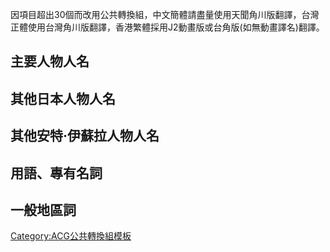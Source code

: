 {{CGroupH|name=打工吧！魔王大人|desc=打工吧！魔王大人}}
<noinclude>
因項目超出30個而改用公共轉換組，中文簡體請盡量使用天聞角川版翻譯，台灣正體使用台灣角川版翻譯，香港繁體採用J2動畫版或台角版(如無動畫譯名)翻譯。
[[Category:ACG公共轉換組模板]]
</noinclude>
{{CGroupF}}
<noinclude>
==主要人物人名==
</noinclude>
{{CItem|zh-hans:艾米莉亚; zh-tw:艾米莉亞; zh-hk:艾美莉亞;|desc=轉換說明|original=}}<!--天闻角川也翻译为艾米莉亚-->
{{CItem|zh-hans:艾尔西尔; zh-hant:艾謝爾;|desc=轉換說明|original=}}
{{CItem|zh-hans:拉姆斯; zh-hant:拉瑪斯;|desc=轉換說明|original=}}
{{CItem|zh-hans:阿拉丝; zh-hant:阿拉斯;|desc=轉換說明|original=}}
{{CItem|zh-hans:路西菲尔; zh-tw:路西菲爾; zh-hk:路西法;|desc=轉換說明|original=}}
{{CItem|zh-hans:克莉丝提亞; zh-tw:克莉絲提亞; zh-hk:桂絲緹亞;|desc=轉換說明|original=}}
{{CItem|zh-hans:贝尔; zh-tw:貝爾; zh-hk:鮑爾;|desc=轉換說明|original=}}
<noinclude>
==其他日本人物人名==
</noinclude>
{{CItem|zh-hans:边叔; zh-tw:邊叔; zh-hk:渡邊叔;|desc=轉換說明|original=}}
<noinclude>
==其他安特·伊蘇拉人物人名==
</noinclude>
{{CItem|zh-hans:亚多拉玛雷克; zh-tw:亞多拉瑪雷克; zh-hk:亞得米勒;|desc=轉換說明|original=}}
{{CItem|zh-hans:梅亚; zh-tw:梅亞; zh-hk:邁亞;|desc=轉換說明|original=}}
{{CItem|zh-hans:艾美拉达; zh-tw:艾美拉達; zh-hk:艾美娜黛;|desc=轉換說明|original=}}
{{CItem|zh-hans:艾伯特; zh-tw:艾伯特; zh-hk:艾拔圖;|desc=轉換說明|original=}}
{{CItem|zh-hans:诺尔德; zh-tw:諾爾德; zh-hk:諾德;|desc=轉換說明|original=}}
{{CItem|zh-hans:尤斯提纳; zh-tw:尤斯提納; zh-hk:佑斯汀拿;|desc=轉換說明|original=}}
{{CItem|zh-hans:罗贝迪欧; zh-tw:羅貝迪歐; zh-hk:羅拔圖;|desc=轉換說明|original=}}
{{CItem|zh-hans:伊古诺; zh-tw:伊古諾; zh-hk:匿邏;|desc=轉換說明|original=}}
{{CItem|zh-hans:瓦伦蒂亞; zh-tw:瓦倫蒂亞; zh-hk:華倫西亞;|desc=轉換說明|original=}}
{{CItem|zh-hans:赛凡提斯; zh-tw:賽凡提斯; zh-hk:修凡瑅司;|desc=轉換說明|original=}}
{{CItem|zh-hans:雷伯力茲; zh-tw:雷伯力茲; zh-hk:利伯力;|desc=轉換說明|original=}}
{{CItem|zh-hans:巴巴力提亞; zh-tw:巴巴力提亞; zh-hk:巴巴利卻;|desc=轉換說明|original=}}
{{CItem|zh-hans:西里亞特; zh-tw:西里亞特; zh-hk:西利亞圖;|desc=轉換說明|original=}}
{{CItem|zh-hans:卡米欧; zh-tw:卡米歐; zh-hk:卡密奧;|desc=轉換說明|original=}}
{{CItem|zh-cn:阿德拉梅莱克;zh-hk:亞得米勒;zh-tw:亞多拉瑪雷克|desc=轉換說明|original=Adramelech}}
<noinclude>
==用語、專有名詞==
</noinclude>
{{CItem|zh-hans:Avant•Heights; zh-hant:Urban•Heights;|desc=轉換說明|original=}}
{{CItem|zh-hans:优夷库; zh-hant:UNI×LO;|desc=轉換說明|original=}}
{{CItem|zh-hans:Wira．Rosa; zh-hant:Vlla．Rosa;|desc=轉換說明|original=}}
{{CItem|zh-hans:森德基; zh-tw:肯特基; zh-hk:啃牠雞;|desc=轉換說明|original=}}
{{CItem|zh-hans:麦丹劳; zh-tw:麥丹勞; zh-hk:麥汪勞;|desc=轉換說明|original=}}
{{CItem|zh-hans:馬勒布朗契; zh-tw:馬勒布朗契; zh-hk:馬納勃郎西;|desc=轉換說明|original=}}
{{CItem|zh-hans:进化圣剑·单翼; zh-tw:進化聖劍·單翼; zh-hk:進化聖劍·片翼;|desc=轉換說明|original=}}
{{CItem|zh-hans:保力美达; zh-tw:保力美達; zh-hk:保力健;|desc=轉換說明|original=}}
{{CItem|zh-hans:幡之谷站前店; zh-tw:幡之谷站前店; zh-hk:幡谷車站前分店;|desc=轉換說明|original=}}
{{CItem|zh-hans:幡之谷; zh-tw:幡之谷; zh-hk:幡谷;|desc=轉換說明|original=}}
{{CItem|zh-hans:富島园内店; zh-tw:富島園內店; zh-hk:富島園分店;|desc=轉換說明|original=}}
{{CItem|zh-hans:笔头审问官; zh-tw:筆頭審問官; zh-hk:首席審問官;|desc=轉換說明|original=}}
{{CItem|zh-hans:七夕祭; zh-tw:七夕祭; zh-hk:七夕節;|desc=轉換說明|original=}}
{{CItem|zh-hans:定期社区清扫志工活动; zh-tw:定期社區清掃志工活動; zh-hk:定期社區清潔義工活動;|desc=轉換說明|original=}}

<noinclude>
==一般地區詞==
</noinclude>
{{CItem|zh-hans:托业; zh-hant:多益;|desc=轉換說明|original=}}
{{CItem|zh-hans:智能手机; zh-tw:智慧型手機; zh-hk:智能電話;|desc=轉換說明|original=}}
{{CItem|zh-hans:电信; zh-tw:電信; zh-hk:電訊;|desc=轉換說明|original=}}
{{CItem|zh-hans:乌冬面; zh-tw:烏龍麵; zh-hk:烏冬;|desc=轉換說明|original=}}
{{CItem|zh-hans:速食店; zh-tw:速食店; zh-hk:快餐店;|desc=轉換說明|original=}}
{{CItem|zh-hans:自行车; zh-tw:腳踏車; zh-hk:單車;|desc=轉換說明|original=}}
{{CItem|1=超商=>zh-hk:便利店; 超商=>zh-cn:便利店; 超商=>zh-mo:便利店; 超商=>zh-sg:便利店;|original=}}
<!---由於超商在台灣只是一個簡稱，故使用單向轉換。--->
{{CItem|zh-hans:比基尼; zh-tw:比基尼; zh-hk:比堅尼;|desc=轉換說明|original=}}
{{CItem|zh-hans:网吧; zh-tw:網咖; zh-hk:網吧;|desc=轉換說明|original=}}
{{CItem|1=放鬆熊=>zh-tw:懶懶熊; 放鬆熊=>zh-cn:轻松熊; 放鬆熊=>zh-sg:轻松熊; 放鬆熊=>zh-hk:鬆弛熊; 放鬆熊=>zh-mo:鬆弛熊;|original=}}
{{CGroupF}}